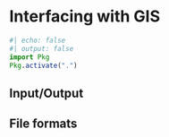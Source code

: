 # Interfacing with GIS

```julia
#| echo: false
#| output: false
import Pkg
Pkg.activate(".")
```

## Input/Output

## File formats